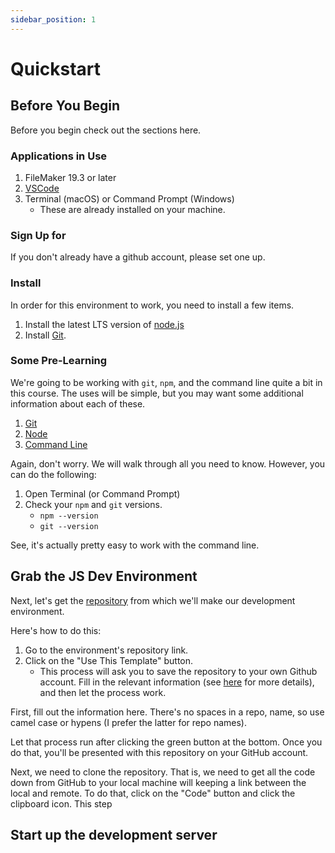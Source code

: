 ```yaml
---
sidebar_position: 1
---
```


# Quickstart


## Before You Begin

Before you begin check out the sections here.

### Applications in Use

1. FileMaker 19.3 or later
2. [VSCode](https://code.visualstudio.com/)
3. Terminal (macOS) or Command Prompt (Windows)
    - These are already installed on your machine.

### Sign Up for
If you don't already have a github account, please set one up. 
### Install
In order for this environment to work, you need to install a few items.
1. Install the latest LTS version of [node.js](https://nodejs.org/en/)
2. Install [Git](https://git-scm.com/downloads). 

### Some Pre-Learning
We're going to be working with `git`, `npm`, and the command line quite a bit in this course. The uses will be simple, but you may want some additional information about each of these.

1. [Git](misc/what-is-git.mdx)
2. [Node](misc/what-is-node.mdx)
3. [Command Line](misc/what-is-cli.mdx)

Again, don't worry. We will walk through all you need to know. However, you can do the following:

1. Open Terminal (or Command Prompt)
2. Check your `npm` and `git` versions.
   -  `npm --version`
   -  `git --version`

See, it's actually pretty easy to work with the command line. 
## Grab the JS Dev Environment

Next, let's get the [repository](misc/what-is-repo.mdx) from which we'll make our development environment.

Here's how to do this:

1. Go to the environment's repository link.
2. Click on the "Use This Template" button.
    - This process will ask you to save the repository to your own Github account. Fill in the relevant information (see [here](misc/what-is-repo.mdx) for more details), and then let the process work.

First, fill out the information here. There's no spaces in a repo, name, so use camel case or hypens (I prefer the latter for repo names).
<!-- ![StepOne](/img/stepZero.png) -->

Let that process run after clicking the green button at the bottom. Once you do that, you'll be presented with this repository on your GitHub account.
<!-- ![StepOne](/img/stepOne.png) -->
Next, we need to clone the repository. That is, we need to get all the code down from GitHub to your local machine will keeping a link between the local and remote. To do that, click on the "Code" button and click the clipboard icon. This step 
<!-- ![Step Two](/img/Clone.png) -->
## Start up the development server


